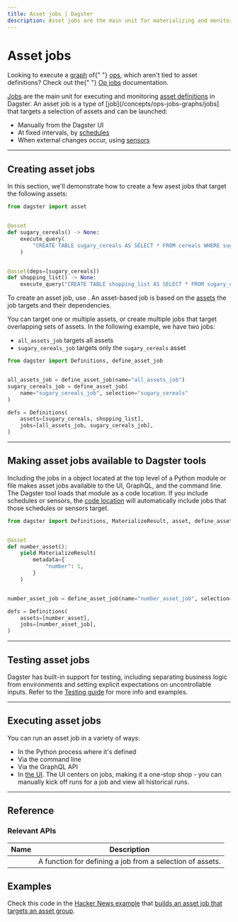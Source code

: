 ```yaml
---
title: Asset jobs | Dagster
description: Asset jobs are the main unit for materializing and monitoring asset definitions in Dagster.
---
```


# Asset jobs

<Note>
  Looking to execute a <a href="/concepts/ops-jobs-graphs/graphs">graph</a> of{" "}
  <a href="/concepts/ops-jobs-graphs/ops">ops</a>, which aren't tied to asset
  definitions? Check out the{" "}
  <a href="/concepts/ops-jobs-graphs/op-jobs">Op jobs</a> documentation.
</Note>

[Jobs](/concepts/ops-jobs-graphs/jobs) are the main unit for executing and monitoring [asset definitions](/concepts/assets/software-defined-assets) in Dagster. An asset job is a type of [job](/concepts/ops-jobs-graphs/jobs] that targets a selection of assets and can be launched:

- Manually from the Dagster UI
- At fixed intervals, by [schedules](/concepts/partitions-schedules-sensors/schedules)
- When external changes occur, using [sensors](/concepts/partitions-schedules-sensors/sensors)

---

## Creating asset jobs

In this section, we'll demonstrate how to create a few asest jobs that target the following assets:

```python file=/concepts/assets/non_argument_deps.py startafter=start_marker endbefore=end_marker
from dagster import asset


@asset
def sugary_cereals() -> None:
    execute_query(
        "CREATE TABLE sugary_cereals AS SELECT * FROM cereals WHERE sugar_grams > 10"
    )


@asset(deps=[sugary_cereals])
def shopping_list() -> None:
    execute_query("CREATE TABLE shopping_list AS SELECT * FROM sugary_cereals")
```

To create an asset job, use <PyObject object="define_asset_job" />. An asset-based job is based on the [assets](/concepts/assets/software-defined-assets) the job targets and their dependencies.

You can target one or multiple assets, or create multiple jobs that target overlapping sets of assets. In the following example, we have two jobs:

- `all_assets_job` targets all assets
- `sugary_cereals_job` targets only the `sugary_cereals` asset

```python file=/concepts/assets/build_job.py startafter=start_marker endbefore=end_marker
from dagster import Definitions, define_asset_job


all_assets_job = define_asset_job(name="all_assets_job")
sugary_cereals_job = define_asset_job(
    name="sugary_cereals_job", selection="sugary_cereals"
)

defs = Definitions(
    assets=[sugary_cereals, shopping_list],
    jobs=[all_assets_job, sugary_cereals_job],
)
```

---

## Making asset jobs available to Dagster tools

Including the jobs in a <PyObject object="Definitions"/> object located at the top level of a Python module or file makes asset jobs available to the UI, GraphQL, and the command line. The Dagster tool loads that module as a code location. If you include schedules or sensors, the [code location](/concepts/code-locations) will automatically include jobs that those schedules or sensors target.

```python file=/concepts/assets/jobs_to_definitions.py
from dagster import Definitions, MaterializeResult, asset, define_asset_job


@asset
def number_asset():
    yield MaterializeResult(
        metadata={
            "number": 1,
        }
    )


number_asset_job = define_asset_job(name="number_asset_job", selection="number_asset")

defs = Definitions(
    assets=[number_asset],
    jobs=[number_asset_job],
)
```

---

## Testing asset jobs

Dagster has built-in support for testing, including separating business logic from environments and setting explicit expectations on uncontrollable inputs. Refer to the [Testing guide](/concepts/testing) for more info and examples.

---

## Executing asset jobs

You can run an asset job in a variety of ways:

- In the Python process where it's defined
- Via the command line
- Via the GraphQL API
- In [the UI](/concepts/webserver/ui). The UI centers on jobs, making it a one-stop shop - you can manually kick off runs for a job and view all historical runs.

---

## Reference

### Relevant APIs

| Name                                   | Description                                               |
| -------------------------------------- | --------------------------------------------------------- |
| <PyObject object="define_asset_job" /> | A function for defining a job from a selection of assets. |

## Examples

Check this code in the [Hacker News example](https://github.com/dagster-io/dagster/tree/master/examples/project_fully_featured) that [builds an asset job that targets an asset group](https://github.com/dagster-io/dagster/blob/master/examples/project_fully_featured/project_fully_featured/jobs.py).
